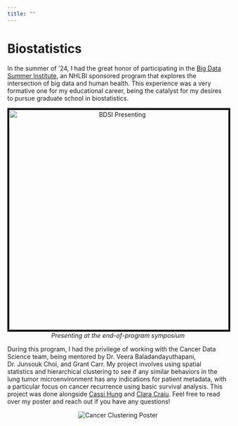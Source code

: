 ```yaml
---
title: ""
---
```


# Biostatistics

In the summer of '24, I had the great honor of participating in the [Big Data Summer Institute](https://sph.umich.edu/bdsi/index.html), an NHLBI sponsored program that explores the intersection of big data and human health. This experience was a very formative one for my educational career, being the catalyst for my desires to pursue graduate school in biostatistics. 

<div style="text-align: center;">
  <img src="images/owen-present.JPG" alt="BDSI Presenting" width="500" style="border: 4px solid black;"/>
  <br/>
  <em>Presenting at the end-of-program symposium</em>
</div>

During this program, I had the privilege of working with the Cancer Data Science team, being mentored by Dr. Veera Baladandayuthapani, Dr. Junsouk Choi, and Grant Carr. My project involves using spatial statistics and hierarchical clustering to see if any similar behaviors in the lung tumor microenvironment has any indications for patient metadata, with a particular focus on cancer recurrence using basic survival analysis. This project was done alongside [Cassi Hung](https://www.linkedin.com/in/cassandra-hung-035a89241/) and [Clara Craiu](https://www.linkedin.com/in/clara-craiu-3678b426a/). Feel free to read over my poster and reach out if you have any questions!

<div style="text-align: center;">
  <img src="images/cancer-poster.jpg" alt="Cancer Clustering Poster"/>
</div>

